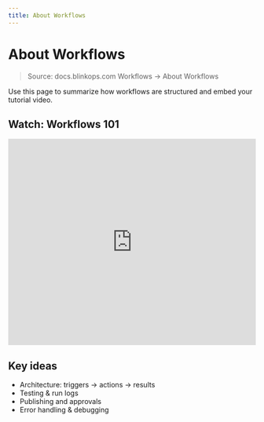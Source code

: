 ```yaml
---
title: About Workflows
---
```


# About Workflows

> Source: docs.blinkops.com Workflows → About Workflows

Use this page to summarize how workflows are structured and embed your tutorial video.

## Watch: Workflows 101
<iframe width="100%" height="420" src="https://www.youtube.com/embed/VIDEO_ID" title="Workflows 101" frameborder="0" allowfullscreen></iframe>

## Key ideas
- Architecture: triggers → actions → results
- Testing & run logs
- Publishing and approvals
- Error handling & debugging
